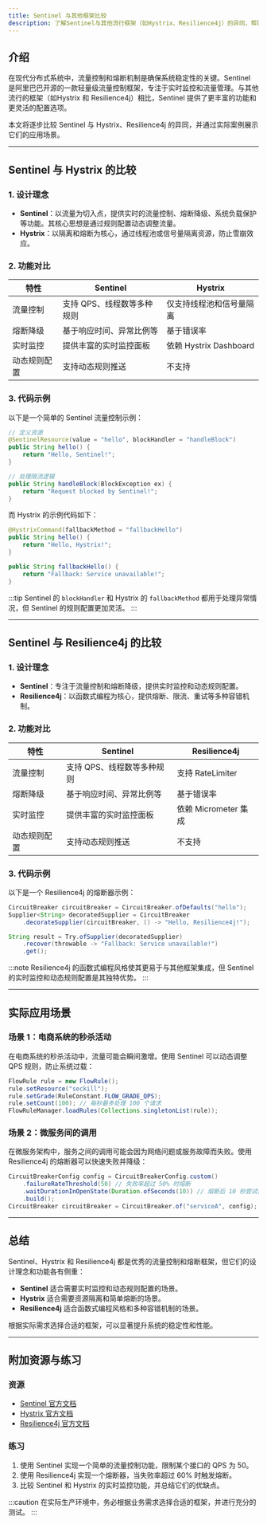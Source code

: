 ```yaml
---
title: Sentinel 与其他框架比较
description: 了解Sentinel与其他流行框架（如Hystrix、Resilience4j）的异同，帮助初学者选择适合的流量控制和熔断工具。
---
```


## 介绍

在现代分布式系统中，流量控制和熔断机制是确保系统稳定性的关键。Sentinel 是阿里巴巴开源的一款轻量级流量控制框架，专注于实时监控和流量管理。与其他流行的框架（如Hystrix 和 Resilience4j）相比，Sentinel 提供了更丰富的功能和更灵活的配置选项。

本文将逐步比较 Sentinel 与 Hystrix、Resilience4j 的异同，并通过实际案例展示它们的应用场景。

---

## Sentinel 与 Hystrix 的比较

### 1. 设计理念
- **Sentinel**：以流量为切入点，提供实时的流量控制、熔断降级、系统负载保护等功能。其核心思想是通过规则配置动态调整流量。
- **Hystrix**：以隔离和熔断为核心，通过线程池或信号量隔离资源，防止雪崩效应。

### 2. 功能对比
| 特性                | Sentinel                  | Hystrix                  |
|---------------------|---------------------------|--------------------------|
| 流量控制            | 支持 QPS、线程数等多种规则 | 仅支持线程池和信号量隔离 |
| 熔断降级            | 基于响应时间、异常比例等   | 基于错误率               |
| 实时监控            | 提供丰富的实时监控面板     | 依赖 Hystrix Dashboard   |
| 动态规则配置        | 支持动态规则推送           | 不支持                   |

### 3. 代码示例
以下是一个简单的 Sentinel 流量控制示例：

```java
// 定义资源
@SentinelResource(value = "hello", blockHandler = "handleBlock")
public String hello() {
    return "Hello, Sentinel!";
}

// 处理限流逻辑
public String handleBlock(BlockException ex) {
    return "Request blocked by Sentinel!";
}
```

而 Hystrix 的示例代码如下：

```java
@HystrixCommand(fallbackMethod = "fallbackHello")
public String hello() {
    return "Hello, Hystrix!";
}

public String fallbackHello() {
    return "Fallback: Service unavailable!";
}
```

:::tip
Sentinel 的 `blockHandler` 和 Hystrix 的 `fallbackMethod` 都用于处理异常情况，但 Sentinel 的规则配置更加灵活。
:::

---

## Sentinel 与 Resilience4j 的比较

### 1. 设计理念
- **Sentinel**：专注于流量控制和熔断降级，提供实时监控和动态规则配置。
- **Resilience4j**：以函数式编程为核心，提供熔断、限流、重试等多种容错机制。

### 2. 功能对比
| 特性                | Sentinel                  | Resilience4j             |
|---------------------|---------------------------|--------------------------|
| 流量控制            | 支持 QPS、线程数等多种规则 | 支持 RateLimiter         |
| 熔断降级            | 基于响应时间、异常比例等   | 基于错误率               |
| 实时监控            | 提供丰富的实时监控面板     | 依赖 Micrometer 集成     |
| 动态规则配置        | 支持动态规则推送           | 不支持                   |

### 3. 代码示例
以下是一个 Resilience4j 的熔断器示例：

```java
CircuitBreaker circuitBreaker = CircuitBreaker.ofDefaults("hello");
Supplier<String> decoratedSupplier = CircuitBreaker
    .decorateSupplier(circuitBreaker, () -> "Hello, Resilience4j!");

String result = Try.ofSupplier(decoratedSupplier)
    .recover(throwable -> "Fallback: Service unavailable!")
    .get();
```

:::note
Resilience4j 的函数式编程风格使其更易于与其他框架集成，但 Sentinel 的实时监控和动态规则配置是其独特优势。
:::

---

## 实际应用场景

### 场景 1：电商系统的秒杀活动
在电商系统的秒杀活动中，流量可能会瞬间激增。使用 Sentinel 可以动态调整 QPS 规则，防止系统过载：

```java
FlowRule rule = new FlowRule();
rule.setResource("seckill");
rule.setGrade(RuleConstant.FLOW_GRADE_QPS);
rule.setCount(100); // 每秒最多处理 100 个请求
FlowRuleManager.loadRules(Collections.singletonList(rule));
```

### 场景 2：微服务间的调用
在微服务架构中，服务之间的调用可能会因为网络问题或服务故障而失败。使用 Resilience4j 的熔断器可以快速失败并降级：

```java
CircuitBreakerConfig config = CircuitBreakerConfig.custom()
    .failureRateThreshold(50) // 失败率超过 50% 时熔断
    .waitDurationInOpenState(Duration.ofSeconds(10)) // 熔断后 10 秒尝试恢复
    .build();
CircuitBreaker circuitBreaker = CircuitBreaker.of("serviceA", config);
```

---

## 总结

Sentinel、Hystrix 和 Resilience4j 都是优秀的流量控制和熔断框架，但它们的设计理念和功能各有侧重：
- **Sentinel** 适合需要实时监控和动态规则配置的场景。
- **Hystrix** 适合需要资源隔离和简单熔断的场景。
- **Resilience4j** 适合函数式编程风格和多种容错机制的场景。

根据实际需求选择合适的框架，可以显著提升系统的稳定性和性能。

---

## 附加资源与练习

### 资源
- [Sentinel 官方文档](https://sentinelguard.io/)
- [Hystrix 官方文档](https://github.com/Netflix/Hystrix)
- [Resilience4j 官方文档](https://resilience4j.readme.io/)

### 练习
1. 使用 Sentinel 实现一个简单的流量控制功能，限制某个接口的 QPS 为 50。
2. 使用 Resilience4j 实现一个熔断器，当失败率超过 60% 时触发熔断。
3. 比较 Sentinel 和 Hystrix 的实时监控功能，并总结它们的优缺点。

:::caution
在实际生产环境中，务必根据业务需求选择合适的框架，并进行充分的测试。
:::
